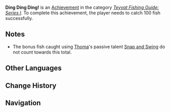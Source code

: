 {{Achievement Infobox
|title        = Ding Ding Ding!
|id           = 81134
|order id     = 1126
|category     = Teyvat Fishing Guide: Series I
|description  = Catch 100 fish successfully.
|requirements = 
|primogems    = 5
|tracking     = Tracks the total amount of fish caught.
|topic        = Fishing
|set          = Ding Ding Ding!
|tier         = 1
|tiers_total  = 3
|tier1        = Ding Ding Ding! (Tier 1)
|tier2        = Ding Ding Ding! (Tier 2)
|tier3        = Ding Ding Ding! (Tier 3)
|prev         = 
|next         = Ding Ding Ding! (Tier 2)
}}
'''Ding Ding Ding!''' is an [[Achievement]] in the category ''[[Teyvat Fishing Guide: Series I]]''. To complete this achievement, the player needs to catch 100 fish successfully.

==Notes==
*The bonus fish caught using [[Thoma]]'s passive talent [[Snap and Swing]] do not count towards this total.
<!--
==Trivia==

==Video Guides==
{{EVT
|video1   = 
|caption1 = 
}}
-->
==Other Languages==
{{Transclude|Ding Ding Ding!|Other Languages}}

==Change History==
{{Change History|2.1}}
<!--
==References==
{{Reflist}}
-->
==Navigation==
{{Achievement Navbox|Teyvat Fishing Guide: Series I}}